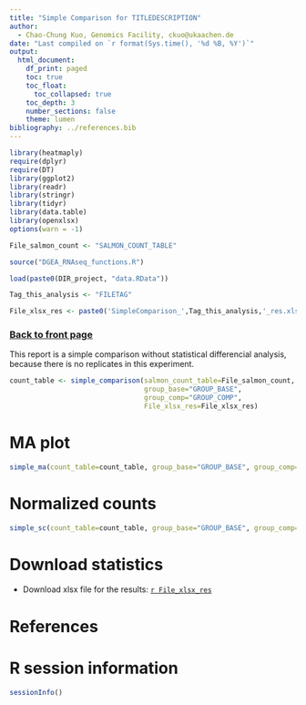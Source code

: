 ```yaml
---
title: "Simple Comparison for TITLEDESCRIPTION"
author:
  - Chao-Chung Kuo, Genomics Facility, ckuo@ukaachen.de
date: "Last compiled on `r format(Sys.time(), '%d %B, %Y')`"
output:
  html_document:
    df_print: paged
    toc: true
    toc_float:
      toc_collapsed: true
    toc_depth: 3
    number_sections: false
    theme: lumen
bibliography: ../references.bib
---
```


```r
library(heatmaply)
require(dplyr)
require(DT)
library(ggplot2)
library(readr)
library(stringr)
library(tidyr)
library(data.table)
library(openxlsx)
options(warn = -1)

File_salmon_count <- "SALMON_COUNT_TABLE"

source("DGEA_RNAseq_functions.R")

load(paste0(DIR_project, "data.RData"))

Tag_this_analysis <- "FILETAG"

File_xlsx_res <- paste0('SimpleComparison_',Tag_this_analysis,'_res.xlsx')
```

### [Back to front page](Analysis_Report_RNAseq.html)

This report is a simple comparison without statistical differencial analysis, because there is no replicates in this experiment.

```r
count_table <- simple_comparison(salmon_count_table=File_salmon_count,
                                 group_base="GROUP_BASE",
                                 group_comp="GROUP_COMP",
                                 File_xlsx_res=File_xlsx_res)
```

# MA plot

```r
simple_ma(count_table=count_table, group_base="GROUP_BASE", group_comp="GROUP_COMP")
```

# Normalized counts

```r
simple_sc(count_table=count_table, group_base="GROUP_BASE", group_comp="GROUP_COMP")
```


# Download statistics

* Download xlsx file for the results: [`r File_xlsx_res`](`r File_xlsx_res`)

# References

<div id="refs"></div>


# R session information

```r
sessionInfo()
```